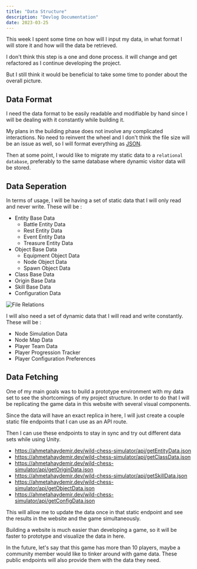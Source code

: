 ```yaml
---
title: "Data Structure"
description: "Devlog Documentation"
date: 2023-03-25
---
```



<PageDateBar dateTitle="Log Date" dateString={frontmatter.date} />

This week I spent some time on how will I input my data, in what format I will store it and how will the data be retrieved.

I don't think this step is a one and done process. it will change and get refactored as I continue developing the project.

But I still think it would be beneficial to take some time to ponder about the overall picture.

## Data Format

I need the data format to be easily readable and modifiable by hand since I will be dealing with it constantly while building it.

My plans in the building phase does not involve any complicated interactions. No need to reinvent the wheel and I don't think the file size will be an issue as well, so I will format everything as [JSON](https://www.json.org/json-en.html).

Then at some point, I would like to migrate my static data to a `relational database`, preferably to the same database where dynamic visitor data will be stored.

## Data Seperation

In terms of usage, I will be having a set of static data that I will only read and never write. These will be :

-   Entity Base Data
    -   Battle Entity Data
    -   Rest Entity Data
    -   Event Entity Data
    -   Treasure Entity Data
-   Object Base Data
    -   Equipment Object Data
    -   Node Object Data
    -   Spawn Object Data
-   Class Base Data
-   Origin Base Data
-   Skill Base Data
-   Configuration Data

![File Relations](/image/fileRelations.png "File Relations")

I will also need a set of dynamic data that I will read and write constantly. These will be :

-   Node Simulation Data
-   Node Map Data
-   Player Team Data
-   Player Progression Tracker
-   Player Configuration Preferences

## Data Fetching

One of my main goals was to build a prototype environment with my data set to see the shortcomings of my project structure. In order to do that I will be replicating the game data in this website with several visual components.

Since the data will have an exact replica in here, I will just create a couple static file endpoints that I can use as an API route.

Then I can use these endpoints to stay in sync and try out different data sets while using Unity.

-   https://ahmetahaydemir.dev/wild-chess-simulator/api/getEntityData.json
-   https://ahmetahaydemir.dev/wild-chess-simulator/api/getClassData.json
-   https://ahmetahaydemir.dev/wild-chess-simulator/api/getOriginData.json
-   https://ahmetahaydemir.dev/wild-chess-simulator/api/getSkillData.json
-   https://ahmetahaydemir.dev/wild-chess-simulator/api/getObjectData.json
-   https://ahmetahaydemir.dev/wild-chess-simulator/api/getConfigData.json

This will allow me to update the data once in that static endpoint and see the results in the website and the game simultaneously.

Building a website is much easier than developing a game, so it will be faster to prototype and visualize the data in here.

In the future, let's say that this game has more than 10 players, maybe a community member would like to tinker around with game data. These public endpoints will also provide them with the data they need.
